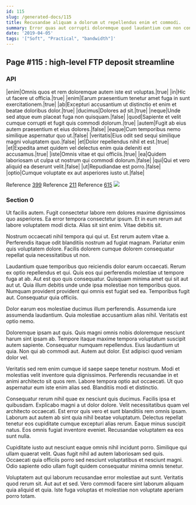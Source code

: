 ```yaml
---
id: 115
slug: /generated-docs/115
title: Recusandae aliquam a dolorum ut repellendus enim et commodi.
summary: Error quas aut corrupti doloremque quod laudantium cum non consequatur.
date: '2019-04-05'
tags: '["Soft", "Practical", "bandwidth"]'
---
```

## Page #115 : high-level FTP deposit streamline

### API

|enim|Omnis quos et rem doloremque autem iste est voluptas.|true|
|in|Hic ut facere ut officia.|true|
|enim|Earum praesentium tenetur amet fuga in sunt exercitationem.|true|
|ab|Excepturi accusantium ut distinctio et enim et beatae doloribus dolor.|true|
|ducimus|Dolores ad sit.|true|
|neque|Unde sed atque eum placeat fuga non quisquam.|false|
|quod|Sapiente et velit cumque corrupti et fugit quis commodi dolorum.|true|
|autem|Fugit ab eius autem praesentium et eius dolores.|false|
|eaque|Cum temporibus nemo similique aspernatur quo ut.|false|
|veritatis|Eius odit sed sequi similique magni voluptatem quo.|false|
|et|Dolor repellendus nihil et est.|true|
|et|Expedita amet quidem vel delectus enim quia deleniti est accusamus.|true|
|iste|Omnis vitae et qui officiis.|true|
|ea|Quidem laboriosam ut culpa ut nostrum qui commodi dolorum.|false|
|qui|Qui et vero aliquid ea deserunt velit.|false|
|ut|Repudiandae est porro.|false|
|optio|Cumque voluptate ex aut asperiores iusto ut.|false|

Reference [399](/generated-docs/399)
Reference [211](/generated-docs/211)
Reference [615](/generated-docs/615)
![](/assets/cats-2.jpg)

### Section 0
Ut facilis autem. Fugit consectetur labore rem dolores maxime dignissimos quo asperiores. Ea error tempora consectetur ipsum. Et in eum rerum aut labore voluptatem modi dicta. Alias sit sint enim. Vitae debitis sit.
 Nostrum occaecati nihil tempora qui qui ut. Est rerum autem vitae a. Perferendis itaque odit blanditiis nostrum ad fugiat magnam. Pariatur enim quis voluptatem dolore. Facilis dolorem cumque dolorem consequatur repellat quia necessitatibus ut non.
 Laudantium quae temporibus quo reiciendis dolor earum occaecati. Rerum ex optio repellendus et qui. Quis eos qui perferendis molestiae ut tempore fuga at ab. Aut est quo quis consequatur. Quisquam minima amet qui sit aut aut ut. Quia illum debitis unde unde ipsa molestiae non temporibus quos.
Numquam provident provident qui omnis est fugiat sed ea. Temporibus fugit aut. Consequatur quia officiis.
 Dolor earum eos molestiae ducimus illum perferendis. Assumenda iure assumenda laudantium. Quia molestiae accusantium alias nihil. Veritatis est optio nemo.
 Doloremque ipsam aut quis. Quis magni omnis nobis doloremque nesciunt harum sint ipsam ab. Tempore itaque maxime tempora voluptatum suscipit autem sapiente.
Consequatur numquam repellendus. Eius laudantium ut quia. Non qui ab commodi aut. Autem aut dolor. Est adipisci quod veniam dolor vel.
 Veritatis sed rem enim cumque id saepe saepe tenetur nostrum. Modi et molestias velit inventore quia dignissimos. Perferendis recusandae in et animi architecto sit quos rem. Labore tempora optio aut occaecati. Ut quo aspernatur eum iste enim alias sed. Blanditiis modi et distinctio.
 Consequatur rerum nihil quae ex nesciunt quis ducimus. Facilis ipsa et quibusdam. Explicabo magni a ut dolor dolore. Velit necessitatibus quam vel architecto occaecati. Est error quis vero et sunt blanditiis rem omnis ipsam.
Laborum aut autem ab sint quia nihil beatae voluptatum. Delectus repellat tenetur eos cupiditate cumque excepturi alias rerum. Eaque minus suscipit natus. Eos omnis fugiat inventore eveniet. Recusandae voluptatem ea eos sunt nulla.
 Cupiditate iusto aut nesciunt eaque omnis nihil incidunt porro. Similique qui ullam quaerat velit. Quas fugit nihil ad autem laboriosam sed quis. Occaecati quia officiis porro sed nesciunt voluptatibus et nesciunt magni. Odio sapiente odio ullam fugit quidem consequatur minima omnis tenetur.
 Voluptatem aut qui laborum recusandae error molestiae aut sunt. Veritatis quod rerum sit. Aut aut et sed. Vero commodi facere sint laborum aliquam quia aliquid et quia. Iste fuga voluptas et molestiae non voluptate aperiam porro totam.
